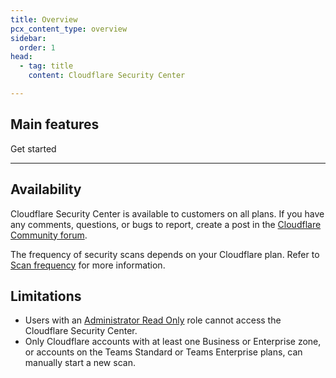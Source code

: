 ```yaml
---
title: Overview
pcx_content_type: overview
sidebar:
  order: 1
head:
  - tag: title
    content: Cloudflare Security Center

---
```



<Render file="security-center-definition" />

## Main features

<Render file="main-features" />

 <LinkButton variant="primary" href="/security-center/get-started/">Get started</LinkButton>


***

## Availability

Cloudflare Security Center is available to customers on all plans. If you have any comments, questions, or bugs to report, create a post in the [Cloudflare Community forum](https://community.cloudflare.com/c/security/security-center/65).

The frequency of security scans depends on your Cloudflare plan. Refer to [Scan frequency](/security-center/security-insights/how-it-works/#scan-frequency) for more information.

## Limitations

* Users with an [Administrator Read Only](/fundamentals/setup/manage-members/roles/#account-scoped-roles) role cannot access the Cloudflare Security Center.
* Only Cloudflare accounts with at least one Business or Enterprise zone, or accounts on the Teams Standard or Teams Enterprise plans, can manually start a new scan.